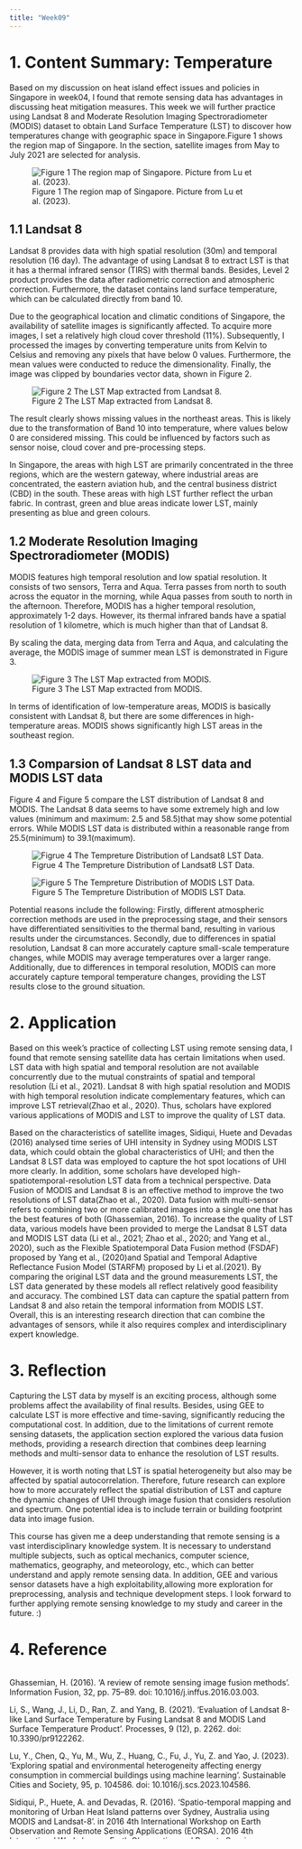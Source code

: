 ```yaml
---
title: "Week09"
---
```


# 1. Content Summary: Temperature {.unnumbered}

Based on my discussion on heat island effect issues and policies in Singapore in week04, I found that remote sensing data has advantages in discussing heat mitigation measures. This week we will further practice using Landsat 8 and Moderate Resolution Imaging Spectroradiometer (MODIS) dataset to obtain Land Surface Temperature (LST) to discover how temperatures change with geographic space in Singapore.Figure 1 shows the region map of Singapore. In the section, satellite images from May to July 2021 are selected for analysis.

![Figure 1 The region map of Singapore. Picture from Lu et al. (2023).](source/week09/Figure%201.jpg)

## 1.1 Landsat 8 {.unnumbered}

Landsat 8 provides data with high spatial resolution (30m) and temporal resolution (16 day). The advantage of using Landsat 8 to extract LST is that it has a thermal infrared sensor (TIRS) with thermal bands. Besides, Level 2 product provides the data after radiometric correction and atmospheric correction. Furthermore, the dataset contains land surface temperature, which can be calculated directly from band 10.

Due to the geographical location and climatic conditions of Singapore, the availability of satellite images is significantly affected. To acquire more images, I set a relatively high cloud cover threshold (11%). Subsequently, I processed the images by converting temperature units from Kelvin to Celsius and removing any pixels that have below 0 values. Furthermore, the mean values were conducted to reduce the dimensionality. Finally, the image was clipped by boundaries vector data, shown in Figure 2.

![Figure 2 The LST Map extracted from Landsat 8.](source/week09/Figure%202.png)

The result clearly shows missing values in the northeast areas. This is likely due to the transformation of Band 10 into temperature, where values below 0 are considered missing. This could be influenced by factors such as sensor noise, cloud cover and pre-processing steps.

In Singapore, the areas with high LST are primarily concentrated in the three regions, which are the western gateway, where industrial areas are concentrated, the eastern aviation hub, and the central business district (CBD) in the south. These areas with high LST further reflect the urban fabric. In contrast, green and blue areas indicate lower LST, mainly presenting as blue and green colours.

## 1.2 Moderate Resolution Imaging Spectroradiometer (MODIS) {.unnumbered}

MODIS features high temporal resolution and low spatial resolution. It consists of two sensors, Terra and Aqua. Terra passes from north to south across the equator in the morning, while Aqua passes from south to north in the afternoon. Therefore, MODIS has a higher temporal resolution, approximately 1-2 days. However, its thermal infrared bands have a spatial resolution of 1 kilometre, which is much higher than that of Landsat 8.

By scaling the data, merging data from Terra and Aqua, and calculating the average, the MODIS image of summer mean LST is demonstrated in Figure 3.

![Figure 3 The LST Map extracted from MODIS.](source/week09/Figure%203.png)

In terms of identification of low-temperature areas, MODIS is basically consistent with Landsat 8, but there are some differences in high-temperature areas. MODIS shows significantly high LST areas in the southeast region.

## 1.3 Comparsion of Landsat 8 LST data and MODIS LST data {.unnumbered}

Figure 4 and Figure 5 compare the LST distribution of Landsat 8 and MODIS. The Landsat 8 data seems to have some extremely high and low values (minimum and maximum: 2.5 and 58.5)that may show some potential errors. While MODIS LST data is distributed within a reasonable range from 25.5(minimum) to 39.1(maximum).

![Figrue 4 The Tempreture Distribution of Landsat8 LST Data.](source/week09/1.png)

![Figure 5 The Tempreture Distribution of MODIS LST Data.](source/week09/2.png)

Potential reasons include the following: Firstly, different atmospheric correction methods are used in the preprocessing stage, and their sensors have differentiated sensitivities to the thermal band, resulting in various results under the circumstances. Secondly, due to differences in spatial resolution, Landsat 8 can more accurately capture small-scale temperature changes, while MODIS may average temperatures over a larger range. Additionally, due to differences in temporal resolution, MODIS can more accurately capture temporal temperature changes, providing the LST results close to the ground situation.

# 2. Application {.unnumbered}

Based on this week's practice of collecting LST using remote sensing data, I found that remote sensing satellite data has certain limitations when used. LST data with high spatial and temporal resolution are not available concurrently due to the mutual constraints of spatial and temporal resolution (Li et al., 2021). Landsat 8 with high spatial resolution and MODIS with high temporal resolution indicate complementary features, which can improve LST retrieval(Zhao et al., 2020). Thus, scholars have explored various applications of MODIS and LST to improve the quality of LST data.

Based on the characteristics of satellite images, Sidiqui, Huete and Devadas (2016) analysed time series of UHI intensity in Sydney using MODIS LST data, which could obtain the global characteristics of UHI; and then the Landsat 8 LST data was employed to capture the hot spot locations of UHI more clearly. In addition, some scholars have developed high-spatiotemporal-resolution LST data from a technical perspective. Data Fusion of MODIS and Landsat 8 is an effective method to improve the two resolutions of LST data(Zhao et al., 2020). Data fusion with multi-sensor refers to combining two or more calibrated images into a single one that has the best features of both (Ghassemian, 2016). To increase the quality of LST data, various models have been provided to merge the Landsat 8 LST data and MODIS LST data (Li et al., 2021; Zhao et al., 2020; and Yang et al., 2020), such as the Flexible Spatiotemporal Data Fusion method (FSDAF) proposed by Yang et al., (2020)and Spatial and Temporal Adaptive Reflectance Fusion Model (STARFM) proposed by Li et al.(2021). By comparing the original LST data and the ground measurements LST, the LST data generated by these models all reflect relatively good feasibility and accuracy. The combined LST data can capture the spatial pattern from Landsat 8 and also retain the temporal information from MODIS LST. Overall, this is an interesting research direction that can combine the advantages of sensors, while it also requires complex and interdisciplinary expert knowledge.

# 3. Reflection {.unnumbered}

Capturing the LST data by myself is an exciting process, although some problems affect the availability of final results. Besides, using GEE to calculate LST is more effective and time-saving, significantly reducing the computational cost. In addition, due to the limitations of current remote sensing datasets, the application section explored the various data fusion methods, providing a research direction that combines deep learning methods and multi-sensor data to enhance the resolution of LST results.

However, it is worth noting that LST is spatial heterogeneity but also may be affected by spatial autocorrelation. Therefore, future research can explore how to more accurately reflect the spatial distribution of LST and capture the dynamic changes of UHI through image fusion that considers resolution and spectrum. One potential idea is to include terrain or building footprint data into image fusion.

This course has given me a deep understanding that remote sensing is a vast interdisciplinary knowledge system. It is necessary to understand multiple subjects, such as optical mechanics, computer science, mathematics, geography, and meteorology, etc., which can better understand and apply remote sensing data. In addition, GEE and various sensor datasets have a high exploitability,allowing more exploration for preprocessing, analysis and technique development steps. I look forward to further applying remote sensing knowledge to my study and career in the future. :)

# 4. Reference {.unnumbered}

::: {style="overflow-y: scroll; height: 300px;"}
Ghassemian, H. (2016). 'A review of remote sensing image fusion methods'. Information Fusion, 32, pp. 75--89. doi: 10.1016/j.inffus.2016.03.003.

Li, S., Wang, J., Li, D., Ran, Z. and Yang, B. (2021). 'Evaluation of Landsat 8-like Land Surface Temperature by Fusing Landsat 8 and MODIS Land Surface Temperature Product'. Processes, 9 (12), p. 2262. doi: 10.3390/pr9122262.

Lu, Y., Chen, Q., Yu, M., Wu, Z., Huang, C., Fu, J., Yu, Z. and Yao, J. (2023). 'Exploring spatial and environmental heterogeneity affecting energy consumption in commercial buildings using machine learning'. Sustainable Cities and Society, 95, p. 104586. doi: 10.1016/j.scs.2023.104586.

Sidiqui, P., Huete, A. and Devadas, R. (2016). 'Spatio-temporal mapping and monitoring of Urban Heat Island patterns over Sydney, Australia using MODIS and Landsat-8'. in 2016 4th International Workshop on Earth Observation and Remote Sensing Applications (EORSA). 2016 4th International Workshop on Earth Observation and Remote Sensing Applications (EORSA), Guangzhou, China: IEEE, pp. 217--221. doi: 10.1109/EORSA.2016.7552800.

Yang, H., Xi, C., Zhao, X., Mao, P., Wang, Z., Shi, Y., He, T. and Li, Z. (2020). 'Measuring the Urban Land Surface Temperature Variations Under Zhengzhou City Expansion Using Landsat-Like Data'. Remote Sensing, 12 (5), p. 801. doi: 10.3390/rs12050801.

Zhao, G., Zhang, Y., Tan, J., Li, C. and Ren, Y. (2020). 'A Data Fusion Modeling Framework for Retrieval of Land Surface Temperature from Landsat-8 and MODIS Data'. Sensors, 20 (15), p. 4337. doi: 10.3390/s20154337.
:::
